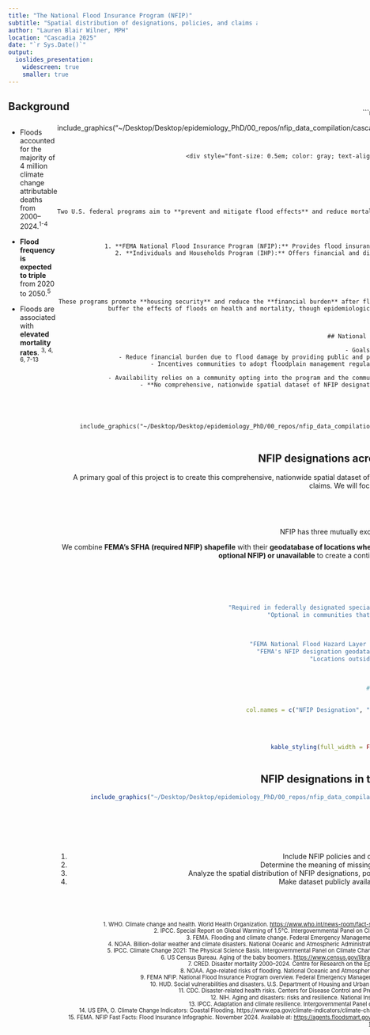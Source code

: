 ```yaml
---
title: "The National Flood Insurance Program (NFIP)"
subtitle: "Spatial distribution of designations, policies, and claims across the United States"
author: "Lauren Blair Wilner, MPH"
location: "Cascadia 2025"
date: "`r Sys.Date()`"
output: 
  ioslides_presentation:
    widescreen: true
    smaller: true
---
```



## Background

<div style="display: flex; align-items: flex-start;">

  <!-- Left column: Text -->
  <div style="flex: 1; padding-right: -10px;">

- Floods accounted for the majority of 4 million climate change attributable deaths from 2000–2024.<sup>1-4</sup>  
- **Flood frequency is expected to triple** from 2020 to 2050.<sup>5</sup>  
- Floods are associated with **elevated mortality rates**. <sup>3, 4, 6, 7-13</sup>
  </div>

  <!-- Right column: Image -->
  <div style="flex: 3; text-align: right; margin-top: -40px;">
```r
library(knitr)
library(kableExtra)

include_graphics("~/Desktop/Desktop/epidemiology_PhD/00_repos/nfip_data_compilation/cascadia2025/historic_flooding.png")
```
</div>

<div style="font-size: 0.5em; color: gray; text-align: right; margin-top: -15px;">
    Image source: US EPA.
</div>

</div>


## FEMA programs
Two U.S. federal programs aim to **prevent and mitigate flood effects** and reduce mortality risk among older adults:  
<br>
<br>
<div class="center">

1. **FEMA National Flood Insurance Program (NFIP):** Provides flood insurance for homes and properties.  
2. **Individuals and Households Program (IHP):** Offers financial and direct services to individuals. 

</div>

<br>
<br>

These programs promote **housing security** and reduce the **financial burden** after floods. We hypothesize that they buffer the effects of floods on health and mortality, though epidemiologic studies of them are limited. 



## National Flood Insurance Program (NFIP)

- Goals of FEMA's NFIP:<sup>15</sup> 
  - Reduce financial burden due to flood damage by providing public and private flood insurance options
  - Incentives communities to adopt floodplain management regulations and build in safer areas
- Not universally available. 
- Availability relies on a community opting into the program and the community's flood risk designation.
- **No comprehensive, nationwide spatial dataset of NFIP designations, policies, and claims.** 

```r
library(knitr)
library(kableExtra)

include_graphics("~/Desktop/Desktop/epidemiology_PhD/00_repos/nfip_data_compilation/cascadia2025/nfip_info.png")
```

<div style="font-size: 0.1em; color: gray; text-align: right; position: relative; top: -20px; right: 28px;">
  Image source: <a href="https://agents.floodsmart.gov/sites/default/files/fema-nfip-fast-facts-flood-insurance-infographic-11-2024.pdf" style="color: gray;">FEMA NFIP Fast Facts</a>
</div>


## NFIP designations across the United States
A primary goal of this project is to create this comprehensive, nationwide spatial dataset of NFIP designations, policies, and claims. We will focus on part I for this presentation.

<br>

 **Part I: Designations**
 <br> 

 NFIP has three mutually exclusive categories across the US. 
 <br> 

 We combine **FEMA’s SFHA (required NFIP) shapefile** with their **geodatabase of locations where NFIP is available (required or optional NFIP) or unavailable** to create a continuous NFIP designation surface. 

<br>

```r
# Define the data
nfip_table <- data.frame(
  `NFIP Designation` = c(
    "Required in federally designated special flood hazard areas (SFHAs)",
    "Optional in communities that have opted into the program",
    "Unavailable"
  ),
  `Data Source` = c(
    "FEMA National Flood Hazard Layer (NFHL) that identifies SFHAs",
    "FEMA's NFIP designation geodatabase with SFHAs filtered out",
    "Locations outside NFHL & FEMA's NFIP database"
  )
)

# Render the table with styling
kable(
  nfip_table, 
  col.names = c("NFIP Designation", "Data Source"), # Custom labels
  align = c("l", "l"), 
  booktabs = TRUE, 
  escape = FALSE
) %>%
  kable_styling(full_width = FALSE, position = "center") %>%
  row_spec(0, bold = TRUE)
```


## NFIP designations in the Pacific Northwest

<!-- <div style="display: flex; align-items: center;"> -->

<!-- Left column for the text -->
<!-- <div style="flex: 5; padding-right: 20px;"> -->
<!-- The goal of this project is to create a comprehensive, nationwide spatial dataset of NFIP designations, policies, and claims. Below is a snapshot of this dataset in the Pacific Northwest region of the US. -->
<!-- </div> -->

<!-- Right column for the image -->
<!-- <div style="flex: 5; text-align: center;"> -->
```r
include_graphics("~/Desktop/Desktop/epidemiology_PhD/00_repos/nfip_data_compilation/plots/aim1_nfip_pnw.png")
```

## Next steps

<br>

1. Include NFIP policies and claims data in the spatial dataset.
2. Determine the meaning of missing areas in these source datasets. 
3. Analyze the spatial distribution of NFIP designations, policies, and claims across the US.
4. Make dataset publicly available for other researchers to use. 

## References

<span style="font-size: 0.8em; line-height: 1.2;">
1. WHO. Climate change and health. World Health Organization. [https://www.who.int/news-room/fact-sheets/detail/climate-change-and-health](https://www.who.int/news-room/fact-sheets/detail/climate-change-and-health)  
2. IPCC. Special Report on Global Warming of 1.5°C. Intergovernmental Panel on Climate Change. [https://www.ipcc.ch/sr15/](https://www.ipcc.ch/sr15/)  
3. FEMA. Flooding and climate change. Federal Emergency Management Agency. [https://www.fema.gov/floods](https://www.fema.gov/floods)  
4. NOAA. Billion-dollar weather and climate disasters. National Oceanic and Atmospheric Administration. [https://www.ncdc.noaa.gov/billions/](https://www.ncdc.noaa.gov/billions/)  
5. IPCC. Climate Change 2021: The Physical Science Basis. Intergovernmental Panel on Climate Change. [https://www.ipcc.ch/report/ar6/wg1/](https://www.ipcc.ch/report/ar6/wg1/)  
6. US Census Bureau. Aging of the baby boomers. [https://www.census.gov/library/stories/2018/06/graying-america.html](https://www.census.gov/library/stories/2018/06/graying-america.html)  
7. CRED. Disaster mortality 2000–2024. Centre for Research on the Epidemiology of Disasters. [https://cred.be/](https://cred.be/)  
8. NOAA. Age-related risks of flooding. National Oceanic and Atmospheric Administration. [https://www.noaa.gov/](https://www.noaa.gov/)  
9. FEMA NFIP. National Flood Insurance Program overview. Federal Emergency Management Agency. [https://www.fema.gov/nfip](https://www.fema.gov/nfip)  
10. HUD. Social vulnerabilities and disasters. U.S. Department of Housing and Urban Development. [https://www.huduser.gov/](https://www.huduser.gov/)  
11. CDC. Disaster-related health risks. Centers for Disease Control and Prevention. [https://www.cdc.gov/disasters/](https://www.cdc.gov/disasters/)  
12. NIH. Aging and disasters: risks and resilience. National Institute on Aging. [https://www.nia.nih.gov/](https://www.nia.nih.gov/)  
13. IPCC. Adaptation and climate resilience. Intergovernmental Panel on Climate Change. [https://www.ipcc.ch/](https://www.ipcc.ch/)  
14. US EPA, O. Climate Change Indicators: Coastal Flooding. https://www.epa.gov/climate-indicators/climate-change-indicators-coastal-flooding (2016).  
15. FEMA. NFIP Fast Facts: Flood Insurance Infographic. November 2024. Available at: [https://agents.floodsmart.gov/sites/default/files/fema-nfip-fast-facts-flood-insurance-infographic-11-2024.pdf](https://agents.floodsmart.gov/sites/default/files/fema-nfip-fast-facts-flood-insurance-infographic-11-2024.pdf)
</span>
